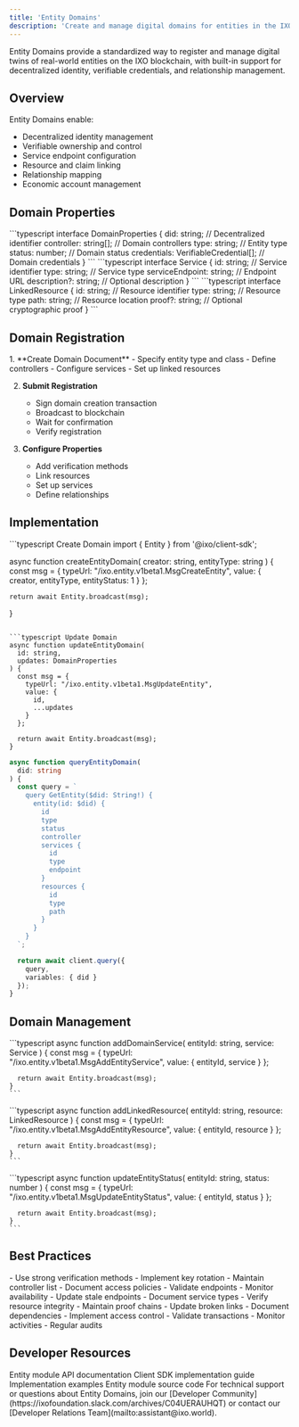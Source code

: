 ```yaml
---
title: 'Entity Domains'
description: 'Create and manage digital domains for entities in the IXO Spatial Web'
---
```


<Note>
  Entity Domains provide a standardized way to register and manage digital twins of real-world entities on the IXO blockchain, with built-in support for decentralized identity, verifiable credentials, and relationship management.
</Note>

## Overview

Entity Domains enable:
- Decentralized identity management
- Verifiable ownership and control
- Service endpoint configuration
- Resource and claim linking
- Relationship mapping
- Economic account management

## Domain Properties

<AccordionGroup>
  <Accordion title="Core Properties" icon="cube">
    ```typescript
    interface DomainProperties {
      did: string;              // Decentralized identifier
      controller: string[];     // Domain controllers
      type: string;            // Entity type
      status: number;          // Domain status
      credentials: VerifiableCredential[]; // Domain credentials
    }
    ```
  </Accordion>

  <Accordion title="Service Configuration" icon="gears">
    ```typescript
    interface Service {
      id: string;              // Service identifier
      type: string;           // Service type
      serviceEndpoint: string; // Endpoint URL
      description?: string;    // Optional description
    }
    ```
  </Accordion>

  <Accordion title="Linked Resources" icon="link">
    ```typescript
    interface LinkedResource {
      id: string;             // Resource identifier
      type: string;          // Resource type
      path: string;          // Resource location
      proof?: string;        // Optional cryptographic proof
    }
    ```
  </Accordion>
</AccordionGroup>

## Domain Registration

<Steps>
  1. **Create Domain Document**
     - Specify entity type and class
     - Define controllers
     - Configure services
     - Set up linked resources

  2. **Submit Registration**
     - Sign domain creation transaction
     - Broadcast to blockchain
     - Wait for confirmation
     - Verify registration

  3. **Configure Properties**
     - Add verification methods
     - Link resources
     - Set up services
     - Define relationships
</Steps>

## Implementation

<CodeGroup>
  ```typescript Create Domain
  import { Entity } from '@ixo/client-sdk';

  async function createEntityDomain(
    creator: string,
    entityType: string
  ) {
    const msg = {
      typeUrl: "/ixo.entity.v1beta1.MsgCreateEntity",
      value: {
        creator,
        entityType,
        entityStatus: 1
      }
    };

    return await Entity.broadcast(msg);
  }
  ```

  ```typescript Update Domain
  async function updateEntityDomain(
    id: string,
    updates: DomainProperties
  ) {
    const msg = {
      typeUrl: "/ixo.entity.v1beta1.MsgUpdateEntity",
      value: {
        id,
        ...updates
      }
    };

    return await Entity.broadcast(msg);
  }
  ```

  ```typescript Query Domain
  async function queryEntityDomain(
    did: string
  ) {
    const query = `
      query GetEntity($did: String!) {
        entity(id: $did) {
          id
          type
          status
          controller
          services {
            id
            type
            endpoint
          }
          resources {
            id
            type
            path
          }
        }
      }
    `;

    return await client.query({
      query,
      variables: { did }
    });
  }
  ```
</CodeGroup>

## Domain Management

<AccordionGroup>
  <Accordion title="Add Service" icon="plus">
    ```typescript
    async function addDomainService(
      entityId: string,
      service: Service
    ) {
      const msg = {
        typeUrl: "/ixo.entity.v1beta1.MsgAddEntityService",
        value: {
          entityId,
          service
        }
      };
      
      return await Entity.broadcast(msg);
    }
    ```
  </Accordion>

  <Accordion title="Link Resource" icon="link">
    ```typescript
    async function addLinkedResource(
      entityId: string,
      resource: LinkedResource
    ) {
      const msg = {
        typeUrl: "/ixo.entity.v1beta1.MsgAddEntityResource",
        value: {
          entityId,
          resource
        }
      };
      
      return await Entity.broadcast(msg);
    }
    ```
  </Accordion>

  <Accordion title="Update Status" icon="pen">
    ```typescript
    async function updateEntityStatus(
      entityId: string,
      status: number
    ) {
      const msg = {
        typeUrl: "/ixo.entity.v1beta1.MsgUpdateEntityStatus",
        value: {
          entityId,
          status
        }
      };
      
      return await Entity.broadcast(msg);
    }
    ```
  </Accordion>
</AccordionGroup>

## Best Practices

<CardGroup>
  <Card title="Identity Management" icon="fingerprint">
    - Use strong verification methods
    - Implement key rotation
    - Maintain controller list
    - Document access policies
  </Card>

  <Card title="Service Configuration" icon="gears">
    - Validate endpoints
    - Monitor availability
    - Update stale endpoints
    - Document service types
  </Card>

  <Card title="Resource Management" icon="link">
    - Verify resource integrity
    - Maintain proof chains
    - Update broken links
    - Document dependencies
  </Card>

  <Card title="Security" icon="shield">
    - Implement access control
    - Validate transactions
    - Monitor activities
    - Regular audits
  </Card>
</CardGroup>

## Developer Resources

<CardGroup>
  <Card title="API Reference" icon="book" href="/api-reference/entity">
    Entity module API documentation
  </Card>
  
  <Card title="SDK Guide" icon="code" href="/guides/dev/entity-sdk">
    Client SDK implementation guide
  </Card>
  
  <Card title="Examples" icon="lightbulb" href="/guides/dev/entity-examples">
    Implementation examples
  </Card>
  
  <Card title="GitHub" icon="github" href="https://github.com/ixofoundation/ixo-blockchain/tree/main/x/entity">
    Entity module source code
  </Card>
</CardGroup>

<Note>
  For technical support or questions about Entity Domains, join our [Developer Community](https://ixofoundation.slack.com/archives/C04UERAUHQT) or contact our [Developer Relations Team](mailto:assistant@ixo.world).
</Note>
